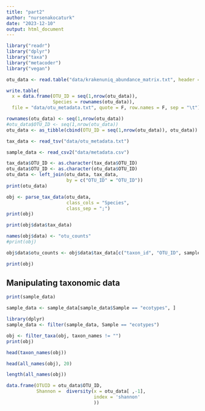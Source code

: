```yaml
---
title: "part2"
author: "nursenakocaturk"
date: "2023-12-10"
output: html_document
---
```


```r
library("readr")
library("dplyr")
library("taxa")
library("metacoder")
library("vegan")
```


```r
otu_data <- read.table("data/krakenuniq_abundance_matrix.txt", header = T, sep = "\t")

write.table(
  x = data.frame(OTU_ID = seq(1,nrow(otu_data)), 
                 Species = rownames(otu_data)), 
  file = "data/otu_metadata.txt", quote = F, row.names = F, sep = "\t")

rownames(otu_data) <- seq(1,nrow(otu_data))
#otu_data$OTU_ID <- seq(1,nrow(otu_data))
otu_data <- as_tibble(cbind(OTU_ID = seq(1,nrow(otu_data)), otu_data))
```



```r
tax_data <- read_tsv("data/otu_metadata.txt")
```

```r
sample_data <- read_csv2("data/metadata.csv")
```

```r
tax_data$OTU_ID <- as.character(tax_data$OTU_ID)
otu_data$OTU_ID <- as.character(otu_data$OTU_ID) 
otu_data <- left_join(otu_data, tax_data,
                      by = c("OTU_ID" = "OTU_ID")) 
print(otu_data)
```


```r

obj <- parse_tax_data(otu_data,
                      class_cols = "Species", 
                      class_sep = ";") 
print(obj)
```

```r
print(obj$data$tax_data)

```


```r
names(obj$data) <- "otu_counts"
#print(obj)
```



```r
obj$data$otu_counts <- obj$data$tax_data[c("taxon_id", "OTU_ID", sample_data$Sample)]
```

```r
print(obj)
```




## Manipulating taxonomic data


```r
print(sample_data)
```


```r
sample_data <- sample_data[sample_data$Sample == "ecotypes", ]
```


```r
library(dplyr)
sample_data <- filter(sample_data, Sample == "ecotypes")
```




```r
obj <- filter_taxa(obj, taxon_names != "")
print(obj)
```



```r
head(taxon_names(obj))
```


```r
head(all_names(obj), 20)
```

```r
length(all_names(obj))
```





```r
data.frame(OTUID = otu_data$OTU_ID,
           Shannon =  diversity(x = otu_data[ ,-1],
                                index = 'shannon'
                                ))
```


